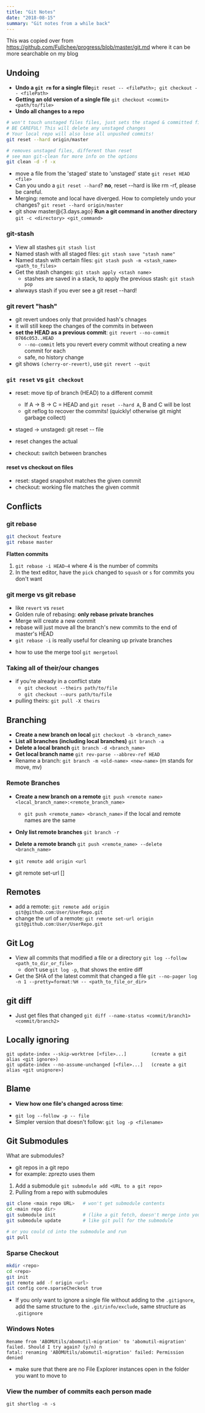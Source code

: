 ```yaml
---
title: "Git Notes"
date: "2018-08-15"
summary: "Git notes from a while back"
---
```


This was copied over from https://github.com/Fullchee/progress/blob/master/git.md where it can be more searchable on my blog

## Undoing

* **Undo a `git rm` for a single file**`git reset -- <filePath>; git checkout -- <filePath>`
* **Getting an old version of a single file** `git checkout <commit> <path/to/file>`
* **Undo all changes to a repo**
```bash
# won't touch unstaged files files, just sets the staged & committed files to be exactly like HEAD
# BE CAREFUL! This will delete any unstaged changes
# Your local repo will also lose all unpushed commits!
git reset --hard origin/master

# removes unstaged files, different than reset
# see man git-clean for more info on the options
git clean -d -f -x
```
* move a file from the 'staged' state to 'unstaged' state `git reset HEAD <file>`
* Can you undo a `git reset --hard`? **no**, reset --hard is like rm -rf, please be careful.
* Merging: remote and local have diverged. How to completely undo your changes? `git reset --hard origin/master`
* git show master@{3.days.ago}
**Run a git command in another directory** `git -c <directory> <git_command>`

### git-stash
- View all stashes `git stash list`
- Named stash with all staged files: `git stash save "stash name"`
- Named stash with certain files: `git stash push -m <stash_name> <path_to_files>`
- Get the stash changes: `git stash apply <stash name>`
    - stashes are saved in a stack, to apply the previous stash: `git stash pop`
- alwways stash if you ever see a git reset --hard!

### git revert "hash"
- git revert undoes only that provided hash's chnages
- it will still keep the changes of the commits in between
- **set the HEAD as a previous commit**: `git revert --no-commit 0766c053..HEAD`
    - `--no-commit` lets you revert every commit without creating a new commit for each
    - safe, no history change
- git shows `(cherry-or-revert)`, use `git revert --quit`

### `git reset` vs `git checkout`
- reset: move tip of branch (HEAD) to a different commit
  - If A -> B -> C = HEAD and `git reset --hard A`, B and C will be lost
  - git reflog to recover the commits! (quickly! otherwise git might garbage collect)
- staged -> unstaged: git reset -- file
- reset changes the actual

- checkout: switch between branches

#### reset vs checkout on files
- reset: staged snapshot matches the given commit
- checkout: working file matches the given commit

## Conflicts

### git rebase
```bash
git checkout feature
git rebase master
```

**Flatten commits**
1. `git rebase -i HEAD~4` where 4 is the number of commits
2. In the text editor, have the `pick` changed to `squash` or `s` for commits you don't want

### git merge vs git rebase
- like `revert` vs `reset`
- Golden rule of rebasing: **only rebase private branches**
- Merge will create a new commit
- rebase will just move all the branch's new commits to the end of master's HEAD
- `git rebase -i` is really useful for cleaning up private branches
* how to use the merge tool `git mergetool`

### Taking all of their/our changes
* if you're already in a conflict state
    * `git checkout --theirs path/to/file`
    * `git checkout --ours path/to/file`
* pulling theirs: `git pull -X theirs`

## Branching
* **Create a new branch on local** `git checkout -b <branch_name>`
* **List all branches (including local branches)** `git branch -a`
* **Delete a local branch** `git branch -d <branch_name>`
* **Get local branch name** `git rev-parse --abbrev-ref HEAD`
* Rename a branch: `git branch -m <old-name> <new-name>` (m stands for move, mv)

### Remote Branches
* **Create a new branch on a remote** `git push <remote name> <local_branch_name>:<remote_branch_name>`
  * `git push <remote_name> <branch_name>` if the local and remote names are the same
* **Only list remote branches** `git branch -r`
* **Delete a remote branch** `git push <remote_name> --delete <branch_name>`

* `git remote add origin <url`
* git remote set-url <name> <newurl> [<oldurl>]

## Remotes
* add a remote: `git remote add origin git@github.com:User/UserRepo.git`
* change the url of a remote: `git remote set-url origin git@github.com:User/UserRepo.git`

## Git Log
* View all commits that modified a file or a directory `git log --follow <path_to_dir_or_file>`
    * don't use `git log -p`, that shows the entire diff
* Get the SHA of the latest commit that changed a file `git --no-pager log -n 1 --pretty=format:%H -- <path_to_file_or_dir>`

## git diff
* Just get files that changed `git diff --name-status <commit/branch1> <commit/branch2>`

## Locally ignoring
```
git update-index --skip-worktree [<file>...]         (create a git alias <git ignore>)
git update-index --no-assume-unchanged [<file>...]   (create a git alias <git unignore>)
```

## Blame
* **View how one file's changed across time**:
- `git log --follow -p -- file`
- Simpler version that doesn't follow: `git log -p <filename>`

## Git Submodules
What are submodules?
- git repos in a git repo
- for example: zprezto uses them
1. Add a submodule `git submodule add <URL to a git repo>`
2. Pulling from a repo with submodules
```sh
git clone <main repo URL>   # won't get submodule contents
cd <main repo dir>
git submodule init          # (like a git fetch, doesn't merge into your
git submodule update        # like git pull for the submodule

# or you could cd into the submodule and run
git pull
```

### Sparse Checkout
```bash
mkdir <repo>
cd <repo>
git init
git remote add -f origin <url>
git config core.sparseCheckout true
```

* If you only want to ignore a single file without adding to the `.gitignore`, add the same structure to the `.git/info/exclude`, same structure as `.gitignore`

### Windows Notes
```
Rename from 'ABOMUtils/abomutil-migration' to 'abomutil-migration' failed. Should I try again? (y/n) n
fatal: renaming 'ABOMUtils/abomutil-migration' failed: Permission denied
```
- make sure that there are no File Explorer instances open in the folder you want to move to

### View the number of commits each person made
`git shortlog -n -s`
